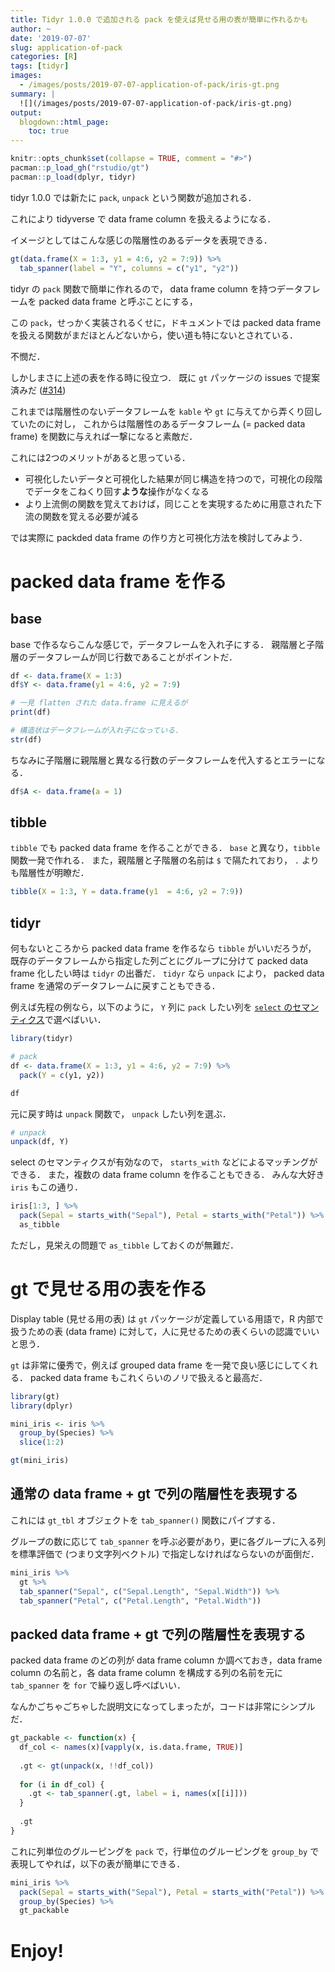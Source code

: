 ```yaml
---
title: Tidyr 1.0.0 で追加される pack を使えば見せる用の表が簡単に作れるかも
author: ~
date: '2019-07-07'
slug: application-of-pack
categories: [R]
tags: [tidyr]
images:
  - /images/posts/2019-07-07-application-of-pack/iris-gt.png
summary: |
  ![](/images/posts/2019-07-07-application-of-pack/iris-gt.png)
output:
  blogdown::html_page:
    toc: true
---
```


```r
knitr::opts_chunk$set(collapse = TRUE, comment = "#>")
pacman::p_load_gh("rstudio/gt")
pacman::p_load(dplyr, tidyr)
```


tidyr 1.0.0 では新たに `pack`, `unpack` という関数が追加される．

これにより tidyverse で data frame column を扱えるようになる．

イメージとしてはこんな感じの階層性のあるデータを表現できる．

```r
gt(data.frame(X = 1:3, y1 = 4:6, y2 = 7:9)) %>%
  tab_spanner(label = "Y", columns = c("y1", "y2"))
```

tidyr の `pack` 関数で簡単に作れるので， data frame column を持つデータフレームを packed data frame と呼ぶことにする，

この `pack`，せっかく実装されるくせに，ドキュメントでは packed data frame を扱える関数がまだほとんどないから，使い道も特にないとされている．

不憫だ．

しかしまさに上述の表を作る時に役立つ．
既に `gt` パッケージの issues で提案済みだ ([#314](https://github.com/rstudio/gt/issues/314))

これまでは階層性のないデータフレームを `kable` や `gt` に与えてから弄くり回していたのに対し，
これからは階層性のあるデータフレーム (= packed data frame) を関数に与えれば一撃になると素敵だ．

これには2つのメリットがあると思っている．

- 可視化したいデータと可視化した結果が同じ構造を持つので，可視化の段階でデータをこねくり回す**ような**操作がなくなる
- より上流側の関数を覚えておけば，同じことを実現するために用意された下流の関数を覚える必要が減る

では実際に packded data frame の作り方と可視化方法を検討してみよう．

# packed data frame を作る

## base

base で作るならこんな感じで，データフレームを入れ子にする．
親階層と子階層のデータフレームが同じ行数であることがポイントだ．

```r
df <- data.frame(X = 1:3)
df$Y <- data.frame(y1 = 4:6, y2 = 7:9)

# 一見 flatten された data.frame に見えるが
print(df)

# 構造状はデータフレームが入れ子になっている．
str(df)
```

ちなみに子階層に親階層と異なる行数のデータフレームを代入するとエラーになる．

```r
df$A <- data.frame(a = 1)
```

## tibble

`tibble` でも packed data frame を作ることができる．
`base` と異なり，`tibble` 関数一発で作れる．
また，親階層と子階層の名前は `$` で隔たれており， `.` よりも階層性が明瞭だ．

```r
tibble(X = 1:3, Y = data.frame(y1  = 4:6, y2 = 7:9))
```


## tidyr

何もないところから packed data frame を作るなら `tibble` がいいだろうが，
既存のデータフレームから指定した列ごとにグループに分けて packed data frame 化したい時は `tidyr` の出番だ．
`tidyr` なら `unpack` により， packed data frame を通常のデータフレームに戻すこともできる．

例えば先程の例なら，以下のように， `Y` 列に `pack` したい列を [`select` のセマンティクス](https://speakerdeck.com/yutannihilation/dplyrfalseselecttomutatefalsesemanteikusufalsewei-i)で選べばいい．

```r
library(tidyr)

# pack
df <- data.frame(X = 1:3, y1 = 4:6, y2 = 7:9) %>%
  pack(Y = c(y1, y2))

df
```

元に戻す時は `unpack` 関数で， `unpack` したい列を選ぶ．

```r
# unpack
unpack(df, Y)
```

select のセマンティクスが有効なので， `starts_with` などによるマッチングができる．
また，複数の data frame column を作ることもできる．
みんな大好き `iris` もこの通り．


```r
iris[1:3, ] %>%
  pack(Sepal = starts_with("Sepal"), Petal = starts_with("Petal")) %>%
  as_tibble
```

ただし，見栄えの問題で `as_tibble` しておくのが無難だ．

# gt で見せる用の表を作る

Display table (見せる用の表) は `gt` パッケージが定義している用語で，R 内部で扱うための表 (data frame) に対して，人に見せるための表くらいの認識でいいと思う．

`gt` は非常に優秀で，例えば grouped data frame を一発で良い感じにしてくれる．
packed data frame もこれくらいのノリで扱えると最高だ．

```r
library(gt)
library(dplyr)

mini_iris <- iris %>%
  group_by(Species) %>%
  slice(1:2)

gt(mini_iris)
```


## 通常の data frame + gt で列の階層性を表現する

これには `gt_tbl` オブジェクトを `tab_spanner()` 関数にパイプする．

グループの数に応じて `tab_spanner` を呼ぶ必要があり，更に各グループに入る列を標準評価で (つまり文字列ベクトル) で指定しなければならないのが面倒だ．

```r
mini_iris %>%
  gt %>%
  tab_spanner("Sepal", c("Sepal.Length", "Sepal.Width")) %>%
  tab_spanner("Petal", c("Petal.Length", "Petal.Width"))
```

## packed data frame + gt で列の階層性を表現する

packed data frame のどの列が data frame column か調べておき，data frame column の名前と，各 data frame column を構成する列の名前を元に `tab_spanner` を `for` で繰り返し呼べばいい．

なんかごちゃごちゃした説明文になってしまったが，コードは非常にシンプルだ．

```r
gt_packable <- function(x) {
  df_col <- names(x)[vapply(x, is.data.frame, TRUE)]
  
  .gt <- gt(unpack(x, !!df_col))
  
  for (i in df_col) {
    .gt <- tab_spanner(.gt, label = i, names(x[[i]]))
  }
  
  .gt
}
```

これに列単位のグルーピングを `pack` で，行単位のグルーピングを `group_by` で表現してやれば，以下の表が簡単にできる．

```r
mini_iris %>%
  pack(Sepal = starts_with("Sepal"), Petal = starts_with("Petal")) %>%
  group_by(Species) %>%
  gt_packable
```

# Enjoy!



